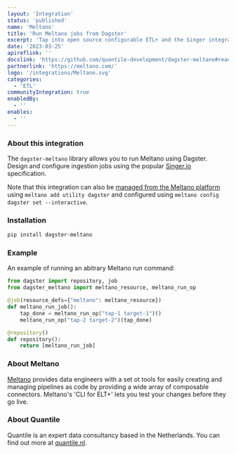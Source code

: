 ```yaml
---
layout: 'Integration'
status: 'published'
name: 'Meltano'
title: 'Run Meltano jobs from Dagster'
excerpt: 'Tap into open source configurable ETL+ and the Singer integration library.'
date: '2023-03-25'
apireflink: ''
docslink: 'https://github.com/quantile-development/dagster-meltano#readme'
partnerlink: 'https://meltano.com/'
logo: '/integrations/Meltano.svg'
categories:
  - 'ETL'
communityIntegration: true
enabledBy:
  - ''
enables:
  - ''
---
```


### About this integration

The `dagster-meltano` library allows you to run Meltano using Dagster. Design and configure ingestion jobs using the popular [Singer.io](https://singer.io) specification.

Note that this integration can also be [managed from the Meltano platform](https://hub.meltano.com/utilities/dagster/) using `meltano add utility dagster` and configured using `meltano config dagster set --interactive`.

### Installation

```bash
pip install dagster-meltano
```

### Example

An example of running an abitrary Meltano run command:

```python
from dagster import repository, job
from dagster_meltano import meltano_resource, meltano_run_op

@job(resource_defs={"meltano": meltano_resource})
def meltano_run_job():
    tap_done = meltano_run_op("tap-1 target-1")()
    meltano_run_op("tap-2 target-2")(tap_done)

@repository()
def repository():
    return [meltano_run_job]
```

### About Meltano

[Meltano](https://meltano.com/) provides data engineers with a set ot tools for easily creating and managing pipelines as code by providing a wide array of composable connectors. Meltano's 'CLI for ELT+' lets you test your changes before they go live.

### About Quantile

Quantile is an expert data consultancy based in the Netherlands. You can find out more at [quantile.nl](https://quantile.nl/).
